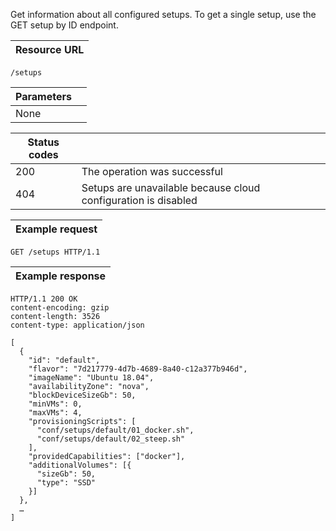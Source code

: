 Get information about all configured <DocsLink href="#setups">setups</DocsLink>.
To get a single setup, use
the <DocsLink href="#get-setup-by-id">GET setup by ID endpoint</DocsLink>.

| Resource URL |
| ------------ |

```http
/setups
```

| Parameters              |                              |
| ----------------------- | ---------------------------- |
| None                    |                              |

| Status codes |                                                                |
| ------------ | -------------------------------------------------------------- |
| 200          | The operation was successful                                   |
| 404          | Setups are unavailable because <DocsLink href="#cloud-connection">cloud configuration</DocsLink> is disabled |

| Example request |
| --------------- |

```http
GET /setups HTTP/1.1
```

| Example response |
| ---------------- |

```http
HTTP/1.1 200 OK
content-encoding: gzip
content-length: 3526
content-type: application/json

[
  {
    "id": "default",
    "flavor": "7d217779-4d7b-4689-8a40-c12a377b946d",
    "imageName": "Ubuntu 18.04",
    "availabilityZone": "nova",
    "blockDeviceSizeGb": 50,
    "minVMs": 0,
    "maxVMs": 4,
    "provisioningScripts": [
      "conf/setups/default/01_docker.sh",
      "conf/setups/default/02_steep.sh"
    ],
    "providedCapabilities": ["docker"],
    "additionalVolumes": [{
      "sizeGb": 50,
      "type": "SSD"
    }]
  },
  …
]
```
